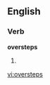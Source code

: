 ==English==

===Verb===
'''oversteps'''

# {{third-person singular of|[[overstep]]}}

[[vi:oversteps]]